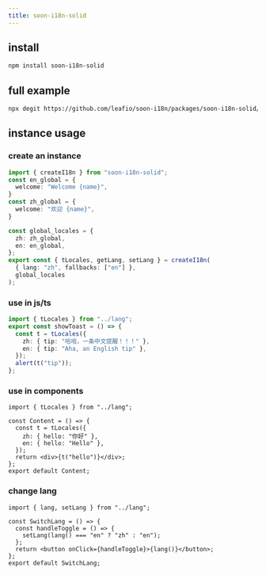 ```yaml
---
title: soon-i18n-solid
---
```


## install

```bash
npm install soon-i18n-solid
```

## full example

```bash
npx degit https://github.com/leafio/soon-i18n/packages/soon-i18n-solid/demo
```

## instance usage

### create an instance

```ts
import { createI18n } from "soon-i18n-solid";
const en_global = {
  welcome: "Welcome {name}",
} 
const zh_global = {
  welcome: "欢迎 {name}",
} 

const global_locales = {
  zh: zh_global,
  en: en_global,
};
export const { tLocales, getLang, setLang } = createI18n(
  { lang: "zh", fallbacks: ["en"] },
  global_locales
);
```

### use in js/ts

```ts
import { tLocales } from "../lang";
export const showToast = () => {
  const t = tLocales({
    zh: { tip: "哈哈，一条中文提醒！！！" },
    en: { tip: "Aha, an English tip" },
  });
  alert(t("tip"));
};
```

### use in components

```tsx
import { tLocales } from "../lang";

const Content = () => {
  const t = tLocales({
    zh: { hello: "你好" },
    en: { hello: "Hello" },
  });
  return <div>{t("hello")}</div>;
};
export default Content;
```

### change lang

```tsx
import { lang, setLang } from "../lang";

const SwitchLang = () => {
  const handleToggle = () => {
    setLang(lang() === "en" ? "zh" : "en");
  };
  return <button onClick={handleToggle}>{lang()}</button>;
};
export default SwitchLang;
```
